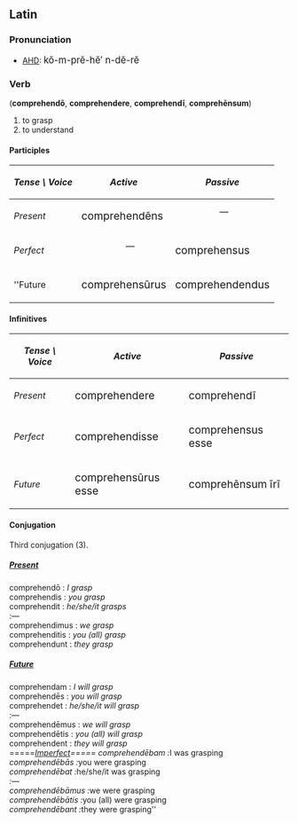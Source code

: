 ==Latin==
===Pronunciation===
*[[AHD]]: <big> k&#335;-m-pr&#277;-h&#277;&prime; n-d&#277;-r&#277; </big>
===Verb===
('''comprehend&#333;''', '''comprehendere''', '''comprehend&#299;''', '''compreh&#275;nsum''')
# to grasp
# to understand

====Participles====
{| cellpadding="5" border="1"
! ''Tense \ Voice''
! ''Active''
! ''Passive''
|-
! ''Present''
| <big> comprehend&#275;ns
| 
::&mdash;
|-
! ''Perfect''
|
::&mdash;
| <big> comprehensus
|-
! ''Future
| <big> comprehens&#363;rus
| <big> comprehendendus
|}

====Infinitives====
{| cellpadding="5" border="1"
! ''Tense \ Voice''
! ''Active''
! ''Passive''
|-
! ''Present''
| <big> comprehendere
| <big> comprehend&#299;
|-
! ''Perfect''
| <big> comprehendisse
| <big> comprehensus esse
|-
! ''Future''
| <big> comprehens&#363;rus esse
| <big> compreh&#275;nsum &#299;r&#299;
|}

====Conjugation====
Third conjugation (3).

=====<u>''Present''</u>=====
comprehend&#333; : ''I grasp'' <br>
comprehendis : ''you grasp'' <br>
comprehendit : ''he/she/it grasps'' <br>
:&mdash; <br>
comprehendimus : ''we grasp'' <br>
comprehenditis : ''you (all) grasp'' <br>
comprehendunt : ''they grasp'' <br>

=====<u>''Future''</u>=====
comprehendam : ''I will grasp'' <br>
comprehend&#275;s : ''you will grasp'' <br>
comprehendet : ''he/she/it will grasp'' <br>
:&mdash; <br>
comprehend&#275;mus : ''we will grasp'' <br>
comprehend&#275;tis : ''you (all) will grasp'' <br>
comprehendent : ''they will grasp'' <br>

=====<u>''Imperfect</u>=====
comprehend&#275;bam : ''I was grasping'' <br>
comprehend&#275;b&#257;s : ''you were grasping'' <br>
comprehend&#275;bat : ''he/she/it was grasping'' <br>
:&mdash; <br>
comprehend&#275;b&#257;mus : ''we were grasping'' <br>
comprehend&#275;b&#257;tis : ''you (all) were grasping'' <br>
comprehend&#275;bant : ''they were grasping'' <br>